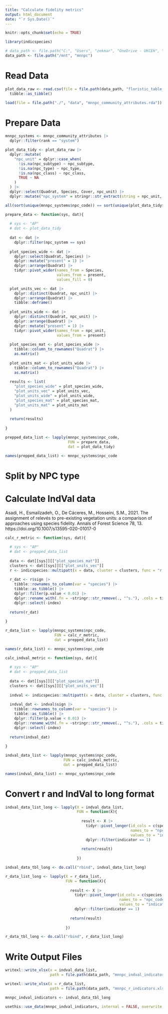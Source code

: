 ```yaml
---
title: "Calculate fidelity metrics"
output: html_document
date: "`r Sys.Date()`"
---
```


```r
knitr::opts_chunk$set(echo = TRUE)
```

```r
library(indicspecies)
```

```r
# data_path <- file.path("C:", "Users", "zekmar", "OneDrive - UKCEH", "Projects", "MNNPC")
data_path <- file.path("/mnt", "mnnpc")
```

# Read Data

```r
plot_data_raw <- read.csv(file = file.path(data_path, "floristic_table_development_data_20251023.csv")) |>
  tibble::as_tibble()

load(file = file.path("./", "data", "mnnpc_community_attributes.rda"))
```

# Prepare Data

```r
mnnpc_systems <- mnnpc_community_attributes |>
  dplyr::filter(rank == "system")

plot_data_tidy <- plot_data_raw |>
  dplyr::mutate(
    "npc_unit" = dplyr::case_when(
      !is.na(npc_subtype) ~ npc_subtype,
      !is.na(npc_type) ~ npc_type,
      !is.na(npc_class) ~ npc_class,
      TRUE ~ NA
    )
  ) |>
  dplyr::select(Quadrat, Species, Cover, npc_unit) |>
  dplyr::mutate("npc_system" = stringr::str_extract(string = npc_unit, pattern = "^\\w{2}"))

all(sort(unique(mnnpc_systems$npc_code)) == sort(unique(plot_data_tidy$npc_system)))
```

```r
prepare_data <- function(sys, dat){
  
  # sys <- "AP"
  # dat <- plot_data_tidy
  
  dat <- dat |>
    dplyr::filter(npc_system == sys)
  
  plot_species_wide <- dat |>
    dplyr::select(Quadrat, Species) |>
    dplyr::mutate("present" = 1) |>
    dplyr::arrange(Quadrat) |>
    tidyr::pivot_wider(names_from = Species,
                       values_from = present,
                       values_fill = 0)

  plot_units_vec <- dat |>
    dplyr::distinct(Quadrat, npc_unit) |>
    dplyr::arrange(Quadrat) |>
    tibble::deframe()
  
  plot_units_wide <- dat |>
    dplyr::distinct(Quadrat, npc_unit) |>
    dplyr::arrange(Quadrat) |>
    dplyr::mutate("present" = 1) |>
    tidyr::pivot_wider(names_from = npc_unit,
                       values_from = present)
  
  plot_species_mat <- plot_species_wide |>
    tibble::column_to_rownames("Quadrat") |>
    as.matrix()
  
  plot_units_mat <- plot_units_wide |>
    tibble::column_to_rownames("Quadrat") |>
    as.matrix()
  
  results <- list(
    "plot_species_wide" = plot_species_wide,
    "plot_units_vec" = plot_units_vec,
    "plot_units_wide" = plot_units_wide,
    "plot_species_mat" = plot_species_mat,
    "plot_units_mat" = plot_units_mat
  )
  
  return(results)
  
}

prepped_data_list <- lapply(mnnpc_systems$npc_code, 
                            FUN = prepare_data, 
                            dat = plot_data_tidy)

names(prepped_data_list) <- mnnpc_systems$npc_code
```

# Split by NPC type


# Calculate IndVal data

Asadi, H., Esmailzadeh, O., De Cáceres, M., Hosseini, S.M., 2021. The assignment 
of relevés to pre-existing vegetation units: a comparison of approaches using 
species fidelity. Annals of Forest Science 78, 13. 
https://doi.org/10.1007/s13595-020-01017-0

```r
calc_r_metric <- function(sys, dat){
  
  # sys <- "AP"
  # dat <- prepped_data_list
  
  data <- dat[[sys]][["plot_species_mat"]]
  clusters <- dat[[sys]][["plot_units_vec"]]
  r <- indicspecies::multipatt(x = data, cluster = clusters, func = "r.g")
  
  r_dat <- r$sign |> 
    tibble::rownames_to_column(var = "species") |>
    tibble::as_tibble() |>
    dplyr::filter(p.value < 0.01) |>
    dplyr::rename_with(.fn = ~stringr::str_remove(., "^s."), .cols = tidyselect::starts_with("s.")) |>
    dplyr::select(-index)
  
  return(r_dat)
  
}

r_data_list <- lapply(mnnpc_systems$npc_code, 
                      FUN = calc_r_metric, 
                      dat = prepped_data_list)

names(r_data_list) <- mnnpc_systems$npc_code
```

```r
calc_indval_metric <- function(sys, dat){
  
  # sys <- "AP"
  # dat <- prepped_data_list
  
  data <- dat[[sys]][["plot_species_mat"]]
  clusters <- dat[[sys]][["plot_units_vec"]]
  
  indval <- indicspecies::multipatt(x = data, cluster = clusters, func = "IndVal.g")
  
  indval_dat <- indval$sign |> 
    tibble::rownames_to_column(var = "species") |>
    tibble::as_tibble() |>
    dplyr::filter(p.value < 0.01) |>
    dplyr::rename_with(.fn = ~stringr::str_remove(., "^s."), .cols = tidyselect::starts_with("s.")) |>
    dplyr::select(-index)
  
  return(indval_dat)
  
}

indval_data_list <- lapply(mnnpc_systems$npc_code, 
                          FUN = calc_indval_metric, 
                          dat = prepped_data_list)

names(indval_data_list) <- mnnpc_systems$npc_code
```

# Convert r and IndVal to long format

```r
indval_data_list_long <- lapply(X = indval_data_list, 
                                FUN = function(X){
                                  
                                  result <- X |>
                                    tidyr::pivot_longer(id_cols = c(species, stat, p.value),
                                                        names_to = "npc_code",
                                                        values_to = "indicator") |>
                                    dplyr::filter(indicator == 1)
                                  
                                  return(result)
                                 
                                })

indval_data_tbl_long <- do.call("rbind", indval_data_list_long)

r_data_list_long <- lapply(X = r_data_list, 
                           FUN = function(X){
                             
                             result <- X |>
                               tidyr::pivot_longer(id_cols = c(species, stat, p.value),
                                                   names_to = "npc_code",
                                                   values_to = "indicator") |>
                               dplyr::filter(indicator == 1)
                             
                             return(result)
                            
                           })

r_data_tbl_long <- do.call("rbind", r_data_list_long)
```

# Write Output Files

```r
writexl::write_xlsx(x = indval_data_list,
                    path = file.path(data_path, "mnnpc_indval_indicators.xlsx"))

writexl::write_xlsx(x = r_data_list,
                    path = file.path(data_path, "mnnpc_r_indicators.xlsx"))

mnnpc_indval_indicators <- indval_data_tbl_long

usethis::use_data(mnnpc_indval_indicators, internal = FALSE, overwrite = TRUE)
```







